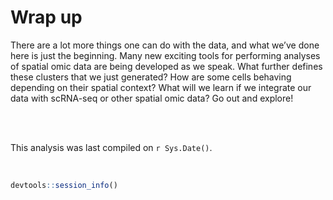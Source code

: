 # Wrap up

There are a lot more things one can do with the data, and what we've done here is just the beginning. Many new exciting tools for performing analyses of spatial omic data are being developed as we speak. What further defines these clusters that we just generated? How are some cells behaving depending on their spatial context? What will we learn if we integrate our data with scRNA-seq or other spatial omic data? Go out and explore!  

<br><br>

This analysis was last compiled on `r Sys.Date()`.  
  
<br>
  
```r

devtools::session_info()

```